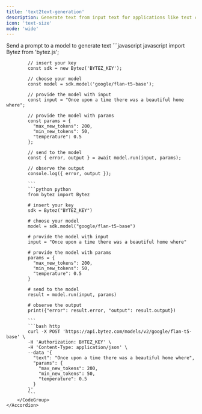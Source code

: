 ```yaml
---
title: 'text2text-generation'
description: Generate text from input text for applications like text completion, content generation, and dialogue systems
icon: 'text-size'
mode: 'wide'
---
```


<AccordionGroup>
	<Accordion defaultOpen="true" title="Basic usage">
		Send a prompt to a model to generate text
		<CodeGroup>
			```javascript javascript
			import Bytez from 'bytez.js';
			
			// insert your key
			const sdk = new Bytez('BYTEZ_KEY');
			
			// choose your model
			const model = sdk.model('google/flan-t5-base');
			
			// provide the model with input
			const input = "Once upon a time there was a beautiful home where";
			
			// provide the model with params
			const params = {
			  "max_new_tokens": 200,
			  "min_new_tokens": 50,
			  "temperature": 0.5
			};
			
			// send to the model
			const { error, output } = await model.run(input, params);
			
			// observe the output
			console.log({ error, output });
			
			```
			```python python
			from bytez import Bytez
			
			# insert your key
			sdk = Bytez("BYTEZ_KEY")
			
			# choose your model
			model = sdk.model("google/flan-t5-base")
			
			# provide the model with input
			input = "Once upon a time there was a beautiful home where"
			
			# provide the model with params
			params = {
			  "max_new_tokens": 200,
			  "min_new_tokens": 50,
			  "temperature": 0.5
			}
			
			# send to the model
			result = model.run(input, params)
			
			# observe the output
			print({"error": result.error, "output": result.output})
			
			```
			```bash http
			curl -X POST 'https://api.bytez.com/models/v2/google/flan-t5-base' \
			-H 'Authorization: BYTEZ_KEY' \
			-H 'Content-Type: application/json' \
			--data '{
			  "text": "Once upon a time there was a beautiful home where",
			  "params": {
			    "max_new_tokens": 200,
			    "min_new_tokens": 50,
			    "temperature": 0.5
			  }
			}'
			```
		</CodeGroup>
	</Accordion>
</AccordionGroup>